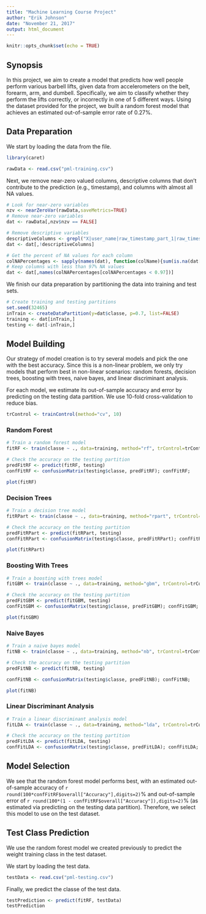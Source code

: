 ```yaml
---
title: "Machine Learning Course Project"
author: "Erik Johnson"
date: "November 21, 2017"
output: html_document
---
```


```r
knitr::opts_chunk$set(echo = TRUE)
```

## Synopsis
In this project, we aim to create a model that predicts how well people perform various barbell lifts, given data from accelerometers on the belt, forearm, arm, and dumbell. Specifically, we aim to classify whether they perform the lifts correctly, or incorrectly in one of 5 different ways. Using the dataset provided for the project, we built a random forest model that achieves an estimated out-of-sample error rate of 0.27%.

## Data Preparation
We start by loading the data from the file.
```r
library(caret)
```
```r
rawData <- read.csv("pml-training.csv")
```

Next, we remove near-zero valued columns, descriptive columns that don't contribute to the prediction (e.g., timestamp), and columns with almost all NA values.
```r
# Look for near-zero variables
nzv <- nearZeroVar(rawData,saveMetrics=TRUE)
# Remove near-zero variables
dat <- rawData[,nzv$nzv == FALSE]
```
```r
# Remove descriptive variables
descriptiveColumns <- grepl("X|user_name|raw_timestamp_part_1|raw_timestamp_part_2|cvtd_timestamp", names(dat))
dat <- dat[,!descriptiveColumns]
```
```r
# Get the percent of NA values for each column
colNAPercentages <- sapply(names(dat), function(colName){sum(is.na(dat[[colName]]))/nrow(dat)})
# Keep columns with less than 97% NA values
dat <- dat[,names(colNAPercentages[colNAPercentages < 0.97])]
```

We finish our data preparation by partitioning the data into training and test sets.
```r
# Create training and testing partitions
set.seed(32465)
inTrain <- createDataPartition(y=dat$classe, p=0.7, list=FALSE)
training <- dat[inTrain,]
testing <- dat[-inTrain,]
```

## Model Building
Our strategy of model creation is to try several models and pick the one with the best accuracy. Since this is a non-linear problem, we only try models that perform best in non-linear scenarios: random forests, decision trees, boosting with trees, naive bayes, and linear discriminant analysis.

For each model, we estimate its out-of-sample accuracy and error by predicting on the testing data partition. We use 10-fold cross-validation to reduce bias.

```r
trControl <- trainControl(method="cv", 10)
```

### Random Forest
```r
# Train a random forest model
fitRF <- train(classe ~ ., data=training, method="rf", trControl=trControl)
```
```r
# Check the accuracy on the testing partition
predFitRF <- predict(fitRF, testing)
confFitRF <- confusionMatrix(testing$classe, predFitRF); confFitRF;
```
```r
plot(fitRF)
```

### Decision Trees
```r
# Train a decision tree model
fitRPart <- train(classe ~ ., data=training, method="rpart", trControl=trControl)
```
```r
# Check the accuracy on the testing partition
predFitRPart <- predict(fitRPart, testing)
confFitRPart <- confusionMatrix(testing$classe, predFitRPart); confFitRPart;
```
```r
plot(fitRPart)
```

### Boosting With Trees
```r
# Train a boosting with trees model
fitGBM <- train(classe ~ ., data=training, method="gbm", trControl=trControl, verbose=FALSE)
```
```r
# Check the accuracy on the testing partition
predFitGBM <- predict(fitGBM, testing)
confFitGBM <- confusionMatrix(testing$classe, predFitGBM); confFitGBM;
```
```r
plot(fitGBM)
```

### Naive Bayes
```r
# Train a naive bayes model
fitNB <- train(classe ~ ., data=training, method="nb", trControl=trControl)
```
```r
# Check the accuracy on the testing partition
predFitNB <- predict(fitNB, testing)
```
```r
confFitNB <- confusionMatrix(testing$classe, predFitNB); confFitNB;
```
```r
plot(fitNB)
```

### Linear Discriminant Analysis
```r
# Train a linear discriminant analysis model
fitLDA <- train(classe ~ ., data=training, method="lda", trControl=trControl)
```
```r
# Check the accuracy on the testing partition
predFitLDA <- predict(fitLDA, testing)
confFitLDA <- confusionMatrix(testing$classe, predFitLDA); confFitLDA;
```

## Model Selection
We see that the random forest model performs best, with an estimated out-of-sample accuracy of `r round(100*confFitRF$overall["Accuracy"],digits=2)`% and out-of-sample error of `r round(100*(1 - confFitRF$overall["Accuracy"]),digits=2)`% (as estimated via predicting on the testing data partition). Therefore, we select this model to use on the test dataset.

## Test Class Prediction
We use the random forest model we created previously to predict the weight training class in the test dataset.

We start by loading the test data.
```r
testData <- read.csv("pml-testing.csv")
```

Finally, we predict the classe of the test data.
```r
testPrediction <- predict(fitRF, testData)
testPrediction
```




